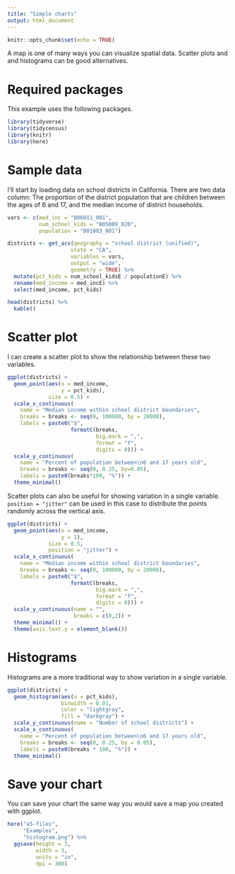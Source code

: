 ```yaml
---
title: "Simple charts"
output: html_document
---
```


```r
knitr::opts_chunk$set(echo = TRUE)
```

A map is one of many ways you can visualize spatial data.
Scatter plots and and histograms can be good alternatives.

# Required packages

This example uses the following packages. 

```r
library(tidyverse)
library(tidycensus)
library(knitr)
library(here)
```

# Sample data

I'll start by loading data on school districts in California. There are 
two data column: The proportion of the district population that are
children between the ages of 6 and 17, and the median income of district
households.

```r
vars <- c(med_inc = "B06011_001",
          num_school_kids = "B05009_020",
          population = "B01003_001")

districts <- get_acs(geography = "school district (unified)",
                    state = "CA",
                    variables = vars,
                    output = "wide",
                    geometry = TRUE) %>%
  mutate(pct_kids = num_school_kidsE / populationE) %>%
  rename(med_income = med_incE) %>%
  select(med_income, pct_kids)
```

```r
head(districts) %>%
  kable()
```

# Scatter plot

I can create a scatter plot to show the relationship between these
two variables.

```r
ggplot(districts) +
  geom_point(aes(x = med_income,
                 y = pct_kids),
             size = 0.5) +
  scale_x_continuous(
    name = "Median income within school district boundaries",
    breaks = breaks <- seq(0, 100000, by = 20000),
    labels = paste0("$", 
                    formatC(breaks, 
                            big.mark = ",",
                            format = "f",
                            digits = 0))) +
  scale_y_continuous(
    name = "Percent of population between\n6 and 17 years old",
    breaks = breaks <- seq(0, 0.25, by=0.05),
    labels = paste0(breaks*100, "%")) +
  theme_minimal()
```

Scatter plots can also be useful for showing variation in a single 
variable. `position = "jitter"` can be used in this case to distribute
the points randomly across the vertical axis.

```r
ggplot(districts) +
  geom_point(aes(x = med_income,
                 y = 1),
             size = 0.5,
             position = "jitter") +
  scale_x_continuous(
    name = "Median income within school district boundaries",
    breaks = breaks <- seq(0, 100000, by = 20000),
    labels = paste0("$", 
                    formatC(breaks, 
                            big.mark = ",",
                            format = "f",
                            digits = 0))) +
  scale_y_continuous(name = "",
                     breaks = c(0,2)) +
  theme_minimal() +
  theme(axis.text.y = element_blank())
```


# Histograms

Histograms are a more traditional way to show variation in a 
single variable.

```r
ggplot(districts) +
  geom_histogram(aes(x = pct_kids),
                 binwidth = 0.01,
                 color = "lightgray",
                 fill = "darkgray") +
  scale_y_continuous(name = "Number of school districts") +
  scale_x_continuous(
    name = "Percent of population between\n6 and 17 years old",
    breaks = breaks <- seq(0, 0.25, by = 0.05),
    labels = paste0(breaks * 100, "%")) +
  theme_minimal()
```

# Save your chart

You can save your chart the same way you would save a map you 
created with ggplot.

```r
here("a5-files",
     "Examples",
     "histogram.png") %>%
  ggsave(height = 3, 
         width = 3, 
         units = "in",
         dpi = 300)
```


